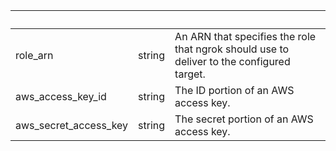 | &nbsp;                | &nbsp; | &nbsp;                                                                                    |
| --------------------- | ------ | ----------------------------------------------------------------------------------------- |
| role_arn              | string | An ARN that specifies the role that ngrok should use to deliver to the configured target. |
| aws_access_key_id     | string | The ID portion of an AWS access key.                                                      |
| aws_secret_access_key | string | The secret portion of an AWS access key.                                                  |
